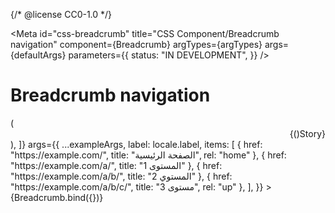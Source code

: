 {/* @license CC0-1.0 */}


<Meta
  id="css-breadcrumb"
  title="CSS Component/Breadcrumb navigation"
  component={Breadcrumb}
  argTypes={argTypes}
  args={defaultArgs}
  parameters={{
    status: "IN DEVELOPMENT",
  }}
/>

# Breadcrumb navigation

<Canvas>
  <Story
    name="Right-to-left"
    decorators={[
      (Story) => (
        <div dir="rtl" lang="ar">
          {Story()}
        </div>
      ),
    ]}
    args={{
      ...exampleArgs,
      label: locale.label,
      items: [
        { href: "https://example.com/", title: "الصفحة الرئيسية", rel: "home" },
        { href: "https://example.com/a/", title: "المستوى 1" },
        { href: "https://example.com/a/b/", title: "المستوي 2" },
        { href: "https://example.com/a/b/c/", title: "مستوى 3", rel: "up" },
      ],
    }}
  >
    {Breadcrumb.bind({})}
  </Story>
</Canvas>

<ArgsTable story="Right-to-left" />
